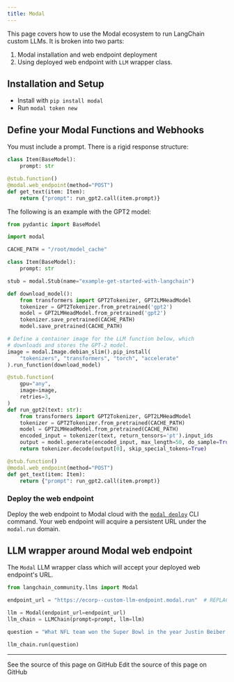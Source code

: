 ```yaml
---
title: Modal
---
```


This page covers how to use the Modal ecosystem to run LangChain custom LLMs.
It is broken into two parts:

1. Modal installation and web endpoint deployment
2. Using deployed web endpoint with `LLM` wrapper class.

## Installation and Setup

- Install with `pip install modal`
- Run `modal token new`

## Define your Modal Functions and Webhooks

You must include a prompt. There is a rigid response structure:

```python
class Item(BaseModel):
    prompt: str

@stub.function()
@modal.web_endpoint(method="POST")
def get_text(item: Item):
    return {"prompt": run_gpt2.call(item.prompt)}
```

The following is an example with the GPT2 model:

```python
from pydantic import BaseModel

import modal

CACHE_PATH = "/root/model_cache"

class Item(BaseModel):
    prompt: str

stub = modal.Stub(name="example-get-started-with-langchain")

def download_model():
    from transformers import GPT2Tokenizer, GPT2LMHeadModel
    tokenizer = GPT2Tokenizer.from_pretrained('gpt2')
    model = GPT2LMHeadModel.from_pretrained('gpt2')
    tokenizer.save_pretrained(CACHE_PATH)
    model.save_pretrained(CACHE_PATH)

# Define a container image for the LLM function below, which
# downloads and stores the GPT-2 model.
image = modal.Image.debian_slim().pip_install(
    "tokenizers", "transformers", "torch", "accelerate"
).run_function(download_model)

@stub.function(
    gpu="any",
    image=image,
    retries=3,
)
def run_gpt2(text: str):
    from transformers import GPT2Tokenizer, GPT2LMHeadModel
    tokenizer = GPT2Tokenizer.from_pretrained(CACHE_PATH)
    model = GPT2LMHeadModel.from_pretrained(CACHE_PATH)
    encoded_input = tokenizer(text, return_tensors='pt').input_ids
    output = model.generate(encoded_input, max_length=50, do_sample=True)
    return tokenizer.decode(output[0], skip_special_tokens=True)

@stub.function()
@modal.web_endpoint(method="POST")
def get_text(item: Item):
    return {"prompt": run_gpt2.call(item.prompt)}
```

### Deploy the web endpoint

Deploy the web endpoint to Modal cloud with the [`modal deploy`](https://modal.com/docs/reference/cli/deploy) CLI command.
Your web endpoint will acquire a persistent URL under the `modal.run` domain.

## LLM wrapper around Modal web endpoint

The  `Modal` LLM wrapper class which will accept your deployed web endpoint's URL.

```python
from langchain_community.llms import Modal

endpoint_url = "https://ecorp--custom-llm-endpoint.modal.run"  # REPLACE ME with your deployed Modal web endpoint's URL

llm = Modal(endpoint_url=endpoint_url)
llm_chain = LLMChain(prompt=prompt, llm=llm)

question = "What NFL team won the Super Bowl in the year Justin Beiber was born?"

llm_chain.run(question)
```

---

<CardGroup cols={2}>
  <Card title="View Source" icon="eye" href="https://github.com/langchain-ai/docs/blob/main/src/oss/python/integrations/providers/modal.mdx">
    See the source of this page on GitHub
  </Card>
  <Card title="Edit Source" icon="pen-to-square" href="https://github.com/langchain-ai/docs/edit/main/src/oss/python/integrations/providers/modal.mdx">
    Edit the source of this page on GitHub
  </Card>
</CardGroup>

